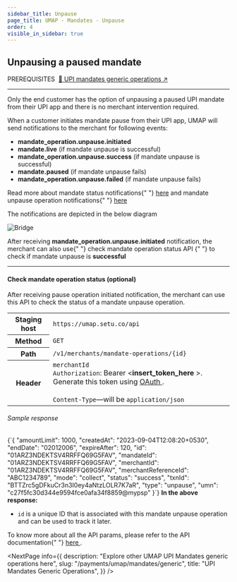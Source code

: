 ```yaml
---
sidebar_title: Unpause
page_title: UMAP - Mandates - Unpause
order: 4
visible_in_sidebar: true
---
```


## Unpausing a paused mandate

<Text size="small" weight="600">
    PREREQUISITES&nbsp;
</Text>
<a href="/payments/umap/mandates/generic" target="_self">🌟 UPI mandates generic operations ↗</a>

<hr class="primary" />

Only the end customer has the option of unpausing a paused UPI mandate from their UPI app and there is no merchant intervention required.

<p>
    When a customer initiates mandate pause from their UPI app, UMAP will send
    notifications to the merchant for following events:
</p>
<ul>
    <li>
        <b>mandate_operation.unpause.initiated</b>
    </li>
    <li>
        <b>mandate.live</b> (if mandate unpause is successful)
    </li>
    <li>
        <b>mandate_operation.unpause.success</b> (if mandate unpause is
        successful)
    </li>
    <li>
        <b>mandate.paused</b> (if mandate unpause fails)
    </li>
    <li>
        <b>mandate_operation.unpause.failed</b> (if mandate unpause fails)
    </li>
</ul>
<p>
    Read more about mandate status notifications{" "}
    <a href="/payments/umap/notifications/mandates">here</a> and mandate unpause
    operation notifications{" "}
    <a href="/payments/umap/notifications/mandates/unpause">here</a>
</p>
<p>The notifications are depicted in the below diagram</p>
<img
    src="https://storage.googleapis.com/strapi-assets/latest/update-mandate-customer-unpause/update-mandate-customer-unpause.png"
    alt="Bridge"
/>

<p>
    After receiving <b>mandate_operation.unpause.initiated</b> notification, the
    merchant can also use{" "}
    <Link href="/payments/umap/mandates/generic/unpause#check-mandate-operation-status">
        check mandate operation status API
    </Link>{" "}
    to check if mandate unpause is <b>successful</b>
</p>

<hr class="tertiary" />

#### Check mandate operation status (optional)

After receiving pause operation initiated notification, the merchant can use this API to check the status of a mandate unpause operation.

<table>
    <tbody>
        <tr>
            <th>Staging host</th>
            <td>
                <code>https://umap.setu.co/api</code>
            </td>
        </tr>
        <tr>
            <th>Method</th>
            <td>
                <code>GET</code>
            </td>
        </tr>
        <tr>
            <th>Path</th>
            <td>
                <code>/v1/merchants/mandate-operations/&#123;id&#125;</code>
            </td>
        </tr>
        <tr>
            <th>Header</th>
            <td>
                <code>merchantId</code>
                <br />
                <code>Authorization</code>: Bearer &lt;<b>insert_token_here</b>
                &gt;. Generate this token using <a
                    href="/payments/umap/api-integration"
                    target="_blank"
                >
                    OAuth
                </a>
                .<br />
                <br />
                <code>Content-Type</code>—will be <code>application/json</code>
            </td>
        </tr>
    </tbody>
</table>

<h6>Sample response</h6>
<CodeBlockWithCopy language="json">
    {`{
  "amountLimit": 1000,
  "createdAt": "2023-09-04T12:08:20+0530",
  "endDate": "02012006",
  "expireAfter": 120,
  "id": "01ARZ3NDEKTSV4RRFFQ69G5FAV",
  "mandateId": "01ARZ3NDEKTSV4RRFFQ69G5FAV",
  "merchantId": "01ARZ3NDEKTSV4RRFFQ69G5FAV",
  "merchantReferenceId": "ABC1234789",
  "mode": "collect",
  "status": "success",
  "txnId": "BTTZrc5gDFkuCr3n3I0ey4aNtzLOLR7K7aR",
  "type": "unpause",
  "umn": "c27f5fc30d344e9594fce0afa34f8859@mypsp"
}`}
</CodeBlockWithCopy>
<b>In the above response:</b>
<ul>
    <li>
        <code>id</code> is a unique ID that is associated with this mandate
        unpause operation and can be used to track it later.
    </li>
</ul>

<p>
    To know more about all the API params, please refer to the API documentation{" "}
    <a
        href="/payments/umap/api-reference#/category~mandates/operation~mandates#fetchMandateOperationById"
        target="_blank"
    >
        here
    </a>
    .
</p>

<NextPage
    info={{
        description: "Explore other UMAP UPI Mandates generic operations here",
        slug: "/payments/umap/mandates/generic",
        title: "UPI Mandates Generic Operations",
    }}
/>
